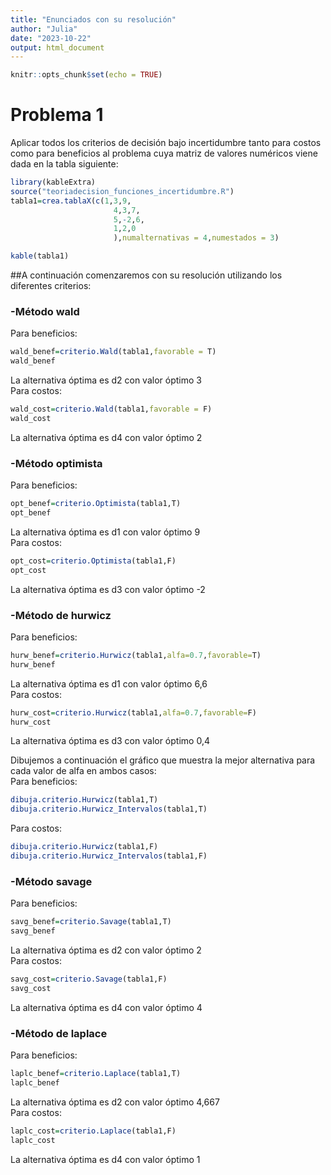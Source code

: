 ```yaml
---
title: "Enunciados con su resolución"
author: "Julia"
date: "2023-10-22"
output: html_document
---
```


```r
knitr::opts_chunk$set(echo = TRUE)
```

# Problema 1  
Aplicar todos los criterios de decisión bajo incertidumbre tanto para costos como para beneficios al problema cuya matriz de valores numéricos viene dada en la tabla siguiente:


```r
library(kableExtra)
source("teoriadecision_funciones_incertidumbre.R")
tabla1=crea.tablaX(c(1,3,9,
                       4,3,7,
                       5,-2,6,
                       1,2,0
                       ),numalternativas = 4,numestados = 3)

kable(tabla1)
```

##A continuación comenzaremos con su resolución utilizando los diferentes criterios:   

### -Método wald   
Para beneficios:  
```r
wald_benef=criterio.Wald(tabla1,favorable = T)
wald_benef
```
La alternativa óptima es d2 con valor óptimo 3  
Para costos:  
```r
wald_cost=criterio.Wald(tabla1,favorable = F)
wald_cost
```
La alternativa óptima es d4 con valor óptimo 2  

### -Método optimista   
Para beneficios:  
```r
opt_benef=criterio.Optimista(tabla1,T)
opt_benef
```
La alternativa óptima es d1 con valor óptimo 9  
Para costos:  
```r
opt_cost=criterio.Optimista(tabla1,F)
opt_cost
```
La alternativa óptima es d3 con valor óptimo -2    

### -Método de hurwicz  
Para beneficios:  
```r
hurw_benef=criterio.Hurwicz(tabla1,alfa=0.7,favorable=T)
hurw_benef
```

La alternativa óptima es d1 con valor óptimo 6,6  
Para costos:  
```r
hurw_cost=criterio.Hurwicz(tabla1,alfa=0.7,favorable=F)
hurw_cost

```
La alternativa óptima es d3 con valor óptimo 0,4  

Dibujemos a continuación el gráfico que muestra la mejor alternativa para cada valor de alfa en ambos casos:  
Para beneficios:
```r
dibuja.criterio.Hurwicz(tabla1,T)
dibuja.criterio.Hurwicz_Intervalos(tabla1,T)
```
Para costos:
```r
dibuja.criterio.Hurwicz(tabla1,F)
dibuja.criterio.Hurwicz_Intervalos(tabla1,F)
```

### -Método savage
Para beneficios:  
```r
savg_benef=criterio.Savage(tabla1,T)
savg_benef
```
La alternativa óptima es d2 con valor óptimo 2  
Para costos:  
```r
savg_cost=criterio.Savage(tabla1,F)
savg_cost
```
La alternativa óptima es d4 con valor óptimo 4  

### -Método de laplace  
Para beneficios:  
```r
laplc_benef=criterio.Laplace(tabla1,T)
laplc_benef
```
La alternativa óptima es d2 con valor óptimo 4,667  
Para costos:  
```r
laplc_cost=criterio.Laplace(tabla1,F)
laplc_cost
```
La alternativa óptima es d4 con valor óptimo 1  













